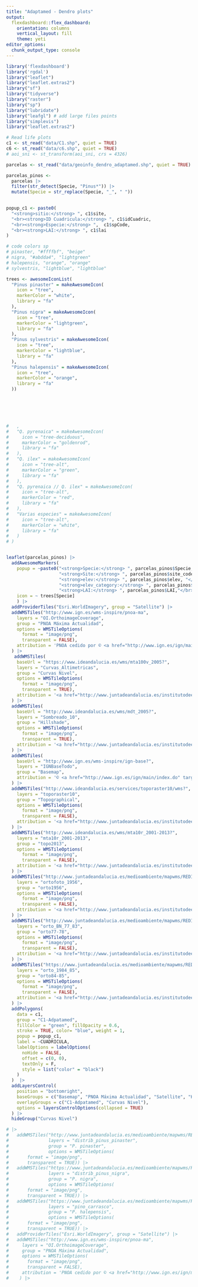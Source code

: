 ```yaml
---
title: "Adaptamed - Dendro plots"
output: 
  flexdashboard::flex_dashboard:
    orientation: columns
    vertical_layout: fill
    theme: yeti
editor_options: 
  chunk_output_type: console
---
```


```r
library('flexdashboard')
library('rgdal')
library("leaflet") 
library("leaflet.extras2")
library("sf")
library("tidyverse")
library("raster")
library("sp")
library("lubridate")
library("leafgl") # add large files points
library("simplevis")
library("leaflet.extras2")
```

```r
# Read life plots
c1 <- st_read("data/C1.shp", quiet = TRUE) 
c6 <- st_read("data/c6.shp", quiet = TRUE)
# aoi_sni <- st_transform(aoi_sni, crs = 4326)

parcelas <- st_read("data/geoinfo_dendro_adaptamed.shp", quiet = TRUE) 

parcelas_pinos <- 
  parcelas |> 
  filter(str_detect(Specie, "Pinus*")) |> 
  mutate(Specie = str_replace(Specie, "_", " "))
  
```


```r
popup_c1 <- paste0(
  "<strong>sitio:</strong> ", c1$site,
  "<br><strong>ID Cuadricula:</strong> ", c1$idCuadric,
  "<br><strong>Especie:</strong> ",  c1$spCode,
  "<br><strong>LAI:</strong> ", c1$lai
)

# code colors sp 
# pinaster, "#ffffbf", "beige"
# nigra, "#abdda4", "lightgreen"
# halepensis, "orange", "orange"
# sylvestris, "lightblue", "lightblue"

trees <- awesomeIconList(
  "Pinus pinaster" = makeAwesomeIcon(
    icon = "tree",
    markerColor = "white",
    library = "fa"
  ),
  "Pinus nigra" = makeAwesomeIcon(
    icon = "tree",
    markerColor = "lightgreen",
    library = "fa"
  ),
  "Pinus sylvestris" = makeAwesomeIcon(
    icon = "tree",
    markerColor = "lightblue",
    library = "fa"
  ),
  "Pinus halepensis" = makeAwesomeIcon(
    icon = "tree",
    markerColor = "orange",
    library = "fa"
  ))
  





#   ,
#   "Q. pyrenaica" = makeAwesomeIcon(
#     icon = "tree-deciduous",
#     markerColor = "goldenrod",
#     library = "fa"
#   ),
#   "Q. ilex" = makeAwesomeIcon(
#     icon = "tree-alt",
#     markerColor = "green",
#     library = "fa"
#   ),
#   "Q. pyrenaica // Q. ilex" = makeAwesomeIcon(
#     icon = "tree-alt",
#     markerColor = "red",
#     library = "fa"
#   ),
#   "Varias especies" = makeAwesomeIcon(
#     icon = "tree-alt",
#     markerColor = "white",
#     library = "fa"
#   )
# )



```

```r
leaflet(parcelas_pinos) |>
  addAwesomeMarkers(
    popup = ~paste0("<strong>Specie:</strong> ", parcelas_pinos$Specie, "</br>",
                    "<strong>Site:</strong> ", parcelas_pinos$site_code, "</br>",
                    "<strong>elev:</strong> ", parcelas_pinos$elev, "</br>",
                    "<strong>elev_category:</strong> ", parcelas_pinos$elev_code,"</br>", 
                    "<strong>LAI:</strong> ", parcelas_pinos$LAI,"</br>"),
    icon = ~ trees[Specie]
    ) |> 
  addProviderTiles("Esri.WorldImagery", group = "Satellite") |> 
  addWMSTiles("http://www.ign.es/wms-inspire/pnoa-ma",
    layers = "OI.OrthoimageCoverage",
    group = "PNOA Máxima Actualidad",
    options = WMSTileOptions(
      format = "image/png", 
      transparent = FALSE),
    attribution = 'PNOA cedido por © <a href="http://www.ign.es/ign/main/index.do" target="_blank">Instituto Geográfico Nacional de España</a>'
  ) |> 
   addWMSTiles(
    baseUrl = "https://www.ideandalucia.es/wms/mta100v_2005?",
    layers = "Curvas_Altimetricas",
    group = "Curvas Nivel",
    options = WMSTileOptions(
      format = "image/png", 
      transparent = TRUE),
    attribution = '<a href="http://www.juntadeandalucia.es/institutodeestadisticaycartografia" target="_blank">Instituto de Estadística y Cartografía de Andalucía</a>'
  ) |> 
  addWMSTiles(
    baseUrl = "http://www.ideandalucia.es/wms/mdt_2005?",
    layers = "Sombreado_10",
    group = "Hillshade",
    options = WMSTileOptions(
      format = "image/png", 
      transparent = TRUE),
    attribution = '<a href="http://www.juntadeandalucia.es/institutodeestadisticaycartografia" target="_blank">Instituto de Estadística y Cartografía de Andalucía</a>'
  ) |>
  addWMSTiles(
    baseUrl = "http://www.ign.es/wms-inspire/ign-base?",
    layers = "IGNBaseTodo",
    group = "Basemap",
    attribution = '© <a href="http://www.ign.es/ign/main/index.do" target="_blank">Instituto Geográfico Nacional de España</a>'
  ) |>  
  addWMSTiles("http://www.ideandalucia.es/services/toporaster10/wms?",
    layers = "toporaster10",
    group = "Topographical",
    options = WMSTileOptions(
      format = "image/png", 
      transparent = FALSE),
    attribution = '<a href="http://www.juntadeandalucia.es/institutodeestadisticaycartografia" target="_blank">Instituto de Estadística y Cartografía de Andalucía</a>'
  ) |>
  addWMSTiles("http://www.ideandalucia.es/wms/mta10r_2001-2013?",
    layers = "mta10r_2001-2013",
    group = "topo2013",
    options = WMSTileOptions(
      format = "image/png", 
      transparent = FALSE),
    attribution = '<a href="http://www.juntadeandalucia.es/institutodeestadisticaycartografia" target="_blank">Instituto de Estadística y Cartografía de Andalucía</a>'
  ) |> 
  addWMSTiles("http://www.juntadeandalucia.es/medioambiente/mapwms/REDIAM_Ortofoto_Andalucia_1956?",
    layers = "ortofoto_1956",
    group = "orto1956",
    options = WMSTileOptions(
      format = "image/png", 
      transparent = FALSE),
    attribution = '<a href="http://www.juntadeandalucia.es/institutodeestadisticaycartografia" target="_blank">Instituto de Estadística y Cartografía de Andalucía</a>'
  ) |> 
  addWMSTiles("http://www.juntadeandalucia.es/medioambiente/mapwms/REDIAM_Ortofoto_BN_1977_83?",
    layers = "orto_BN_77_83",
    group = "orto77-78",
    options = WMSTileOptions(
      format = "image/png", 
      transparent = FALSE),
    attribution = '<a href="http://www.juntadeandalucia.es/institutodeestadisticaycartografia" target="_blank">Instituto de Estadística y Cartografía de Andalucía</a>'
  ) |> 
  addWMSTiles("https://www.juntadeandalucia.es/medioambiente/mapwms/REDIAM_Ortofoto_PAN_Andalucia_84_85",
    layers = "orto_1984_85",
    group = "orto84-85",
    options = WMSTileOptions(
      format = "image/png", 
      transparent = FALSE),
    attribution = '<a href="http://www.juntadeandalucia.es/institutodeestadisticaycartografia" target="_blank">Instituto de Estadística y Cartografía de Andalucía</a>'
  ) |> 
  addPolygons(
    data = c1,
    group = "C1-Adpatamed",
    fillColor = "green", fillOpacity = 0.6,
    stroke = TRUE, color= "blue", weight = 1,
    popup = popup_c1,
    label = ~CUADRICULA,
    labelOptions = labelOptions(
      noHide = FALSE,
      offset = c(0, 0),
      textOnly = F,
      style = list("color" = "black")
    )
  )  |> 
  addLayersControl(
    position = "bottomright",
    baseGroups = c("Basemap", "PNOA Máxima Actualidad", "Satellite", "Hillshade", "Topographical", "topo2013", "orto1956", "orto77-78", "orto84-85"),
    overlayGroups = c("C1-Adpatamed", "Curvas Nivel"), 
    options = layersControlOptions(collapsed = TRUE)
  ) |> 
  hideGroup("Curvas Nivel")


```


```r
# |> 
#   addWMSTiles("http://www.juntadeandalucia.es/medioambiente/mapwms/REDIAM_distribucion_pinus_pinaster?", 
#               layers = "distrib_pinus_pinaster", 
#               group = "P. pinaster", 
#               options = WMSTileOptions(
#       format = "image/png", 
#       transparent = TRUE)) |> 
#   addWMSTiles("https://www.juntadeandalucia.es/medioambiente/mapwms/REDIAM_distribucion_pinus_nigra?", 
#               layers = "distrib_pinus_nigra", 
#               group = "P. nigra", 
#               options = WMSTileOptions(
#       format = "image/png", 
#       transparent = TRUE)) |>
#   addWMSTiles("https://www.juntadeandalucia.es/medioambiente/mapwms/REDIAM_distribucion_pinus_halepensis?", 
#               layers = "pino_carrasco", 
#               group = "P. halepensis", 
#               options = WMSTileOptions(
#       format = "image/png", 
#       transparent = TRUE)) |> 
#   addProviderTiles("Esri.WorldImagery", group = "Satellite") |> 
#   addWMSTiles("http://www.ign.es/wms-inspire/pnoa-ma",
#     layers = "OI.OrthoimageCoverage",
#     group = "PNOA Máxima Actualidad",
#     options = WMSTileOptions(
#       format = "image/png", 
#       transparent = FALSE),
#     attribution = 'PNOA cedido por © <a href="http://www.ign.es/ign/main/index.do" target="_blank">Instituto Geográfico Nacional de España</a>'
#    ) |> 
```

